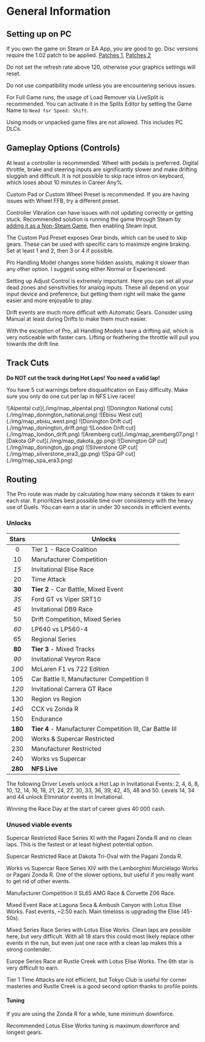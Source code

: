 # General Information

## Setting up on PC

If you own the game on Steam or EA App, you are good to go. Disc versions require the 1.02 patch to be applied. [Patches 1](https://www.nfsplanet.com/nfsshift_patches.php?lang=eng), [Patches 2](https://www.patches-scrolls.de/patch/2915/7/)

Do not set the refresh rate above 120, otherwise your graphics settings will reset.

Do not use compatibility mode unless you are encountering serious issues.

For Full Game runs, the usage of Load Remover via LiveSplit is recommended. You can activate it in the Splits Editor by setting the Game Name to `Need for Speed: Shift`.

Using mods or unpacked game files are not allowed. This includes PC DLCs.

## Gameplay Options (Controls)

At least a controller is recommended. Wheel with pedals is preferred. Digital throttle, brake and steering inputs are significantly slower and make drifting sluggish and difficult. It is not possible to skip race intros on keyboard, which loses about 10 minutes in Career Any%.

Custom Pad or Custom Wheel Preset is recommended. If you are having issues with Wheel FFB, try a different preset. 

Controller Vibration can have issues with not updating correctly or getting stuck. Recommended solution is running the game through Steam by [adding it as a Non-Steam Game](https://help.steampowered.com/en/faqs/view/4B8B-9697-2338-40EC), then enabling Steam Input.

The Custom Pad Preset exposes Gear binds, which can be used to skip gears. These can be used with specific cars to maximize engine braking. Set at least 1 and 2, then 3 or 4 if possible.

Pro Handling Model changes some hidden assists, making it slower than any other option. I suggest using either Normal or Experienced.

Setting up Adjust Control is extremely important. Here you can set all your dead zones and sensitivities for analog inputs. These all depend on your input device and preference, but getting them right will make the game easier and more enjoyable to play.

Drift events are much more difficult with Automatic Gears. Consider using Manual at least during Drifts to make them much easier.

With the exception of Pro, all Handling Models have a drifting aid, which is very noticeable with faster cars. Lifting or feathering the throttle will pull you towards the drift line.

## Track Cuts

**Do NOT cut the track during Hot Laps! You need a valid lap!**

You have 5 cut warnings before disqualification on Easy difficulty. Make sure you only do one cut per lap in NFS Live races!


<Tabs>
  <TabItem value="map1" label="Alpental">
![Alpental cut](./img/map_alpental.png)
  </TabItem>
  <TabItem value="map2" label="Donington National">
![Donington National cuts](./img/map_donington_national.png)
  </TabItem>
  <TabItem value="map3" label="Ebisu West">
![Ebisu West cut](./img/map_ebisu_west.png)
  </TabItem>
  <TabItem value="map4" label="Donington Drift">
![Donington Drift cut](./img/map_donington_drift.png)
  </TabItem>
  <TabItem value="map5" label="London Drift">
![London Drift cut](./img/map_london_drift.png)
  </TabItem>
  <TabItem value="map6" label="Aremberg">
![Aremberg cut](./img/map_aremberg07.png)
  </TabItem>
  <TabItem value="map7" label="Dakota GP">
![Dakota GP cut](./img/map_dakota_gp.png)
  </TabItem>
  <TabItem value="map8" label="Donington GP">
![Donington GP cut](./img/map_donington_gp.png)
  </TabItem>
  <TabItem value="map9" label="Silverstone GP">
![Silverstone GP cut](./img/map_silverstone_era3_gp.png)
  </TabItem>
  <TabItem value="map10" label="Spa GP">
![Spa GP cut](./img/map_spa_era3.png)
  </TabItem>
</Tabs>

## Routing

The Pro route was made by calculating how many seconds it takes to earn each star. It prioritizes best possible time over consistency with the heavy use of Duels. You can earn a star in under 30 seconds in efficient events.

### Unlocks

| Stars | Unlocks |
|:-----:|---------|
| 0 | Tier 1 - Race Coalition |
| 10 | Manufacturer Competition |
| *15* | Invitational Elise Race |
| 20 | Time Attack |
| **30** | **Tier 2** - Car Battle, Mixed Event |
| *35* | Ford GT vs Viper SRT10 |
| *45* | Invitational DB9 Race |
| 50 | Drift Competition, Mixed Series |
| *60* | LP640 vs LP560-4 |
| 65 | Regional Series |
| **80** | **Tier 3** - Mixed Tracks |
| *90* | Invitational Veyron Race |
| *100* | McLaren F1 vs 722 Edition |
| 105 | Car Battle II, Manufacturer Competition II |
| *120* | Invitational Carrera GT Race |
| 130 | Region vs Region |
| *140* | CCX vs Zonda R |
| 150 | Endurance |
| **180** | **Tier 4** - Manufacturer Competition III, Car Battle III |
| 200 | Works & Supercar Restricted |
| 230 | Manufacturer Restricted |
| 240 | Works vs Supercar |
| **280** | **NFS Live** |

The following Driver Levels unlock a Hot Lap in Invitational Events: 2, 4, 6, 8, 10, 12, 14, 16, 18, 21, 24, 27, 30, 33, 36, 39, 42, 45, 48 and 50. Levels 14, 34 and 44 unlock Eliminator events in Invitational.

Winning the Race Day at the start of career gives 40 000 cash.

### Unused viable events

Supercar Restricted Race Series XI with the Pagani Zonda R and no clean laps. This is the fastest or at least highest potential option.

Supercar Restricted Race at Dakota Tri-Oval with the Pagani Zonda R.

Works vs Supercar Race Series XIV with the Lamborghini Murciélago Works or Pagani Zonda R. One of the slower options, but useful if you really want to get rid of other events.

Manufacturer Competition II SL65 AMG Race & Corvette Z06 Race.

Mixed Event Race at Laguna Seca & Ambush Canyon with Lotus Elise Works. Fast events, ~2:50 each. Main timeloss is upgrading the Elise (45-50s).

Mixed Series Race Series with Lotus Elise Works. Clean laps are possible here, but very difficult. With all 18 stars this could most likely replace other events in the run, but even just one race with a clean lap makes this a strong contender.

Europe Series Race at Rustle Creek with Lotus Elise Works. The 6th star is very difficult to earn.

Tier 1 Time Attacks are not efficient, but Tokyo Club is useful for corner masteries and Rustle Creek is a good second option thanks to profile points.

#### Tuning

If you are using the Zonda R for a while, tune minimum downforce.

Recommended Lotus Elise Works tuning is maximum downforce and longest gears.
